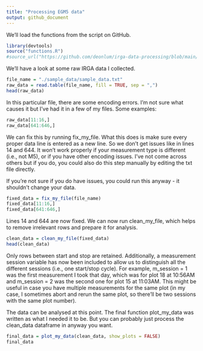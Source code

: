 ```yaml
---
title: "Processing EGM5 data"
output: github_document
---
```


We'll load the functions from the script on GitHub.

```r
library(devtools)
source("functions.R")
#source_url("https://github.com/deonlum/irga-data-processing/blob/main/functions.R")

```

We'll have a look at some raw IRGA data I collected.

```r
file_name = "./sample_data/sample_data.txt"
raw_data = read.table(file_name, fill = TRUE, sep = ",")
head(raw_data)

```

In this particular file, there are some encoding errors. I'm not sure what causes it but I've had it in a few of my files. Some examples:

```r
raw_data[11:16,]
raw_data[641:646,]

```

We can fix this by running fix_my_file. What this does is make sure every proper data line is entered as a new line. So we don't get issues like in lines 14 and 644. It won't work properly if your measurement type is different (i.e., not M5), or if you have other encoding issues. I've not come across others but if you do, you could also do this step manually by editing the txt file directly.

If you're not sure if you do have issues, you could run this anyway - it shouldn't change your data.

```r
fixed_data = fix_my_file(file_name)
fixed_data[11:16,]
fixed_data[641:646,]
```

Lines 14 and 644 are now fixed. We can now run clean_my_file, which helps to remove irrelevant rows and prepare it for analysis.

```r
clean_data = clean_my_file(fixed_data)
head(clean_data)
```

Only rows between start and stop are retained. Additionally, a measurement session variable has now been included to allow us to distinguish all the different sessions (i.e., one start/stop cycle). For example, m_session = 1 was the first measurement I took that day, which was for plot 18 at 10:56AM and m_session = 2 was the second one for plot 15 at 11:03AM. This might be useful in case you have multiple measurements for the same plot (in my case, I sometimes abort and rerun the same plot, so there'll be two sessions with the same plot number).

The data can be analysed at this point. The final function plot_my_data was written as what I needed it to be. But you can probably just process the clean_data dataframe in anyway you want.

```r
final_data = plot_my_data(clean_data, show_plots = FALSE)
final_data
```
